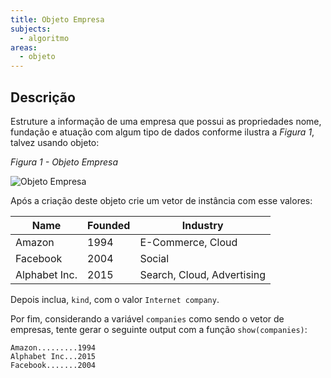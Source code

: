 ```yaml
---
title: Objeto Empresa
subjects:
  - algoritmo
areas:
  - objeto
---
```



## Descrição

Estruture a informação de uma empresa que possui as propriedades nome, fundação e atuação com algum tipo de dados conforme ilustra a *Figura 1*, talvez usando objeto:

*Figura 1 - Objeto Empresa*

<Image src={company} alt="Objeto Empresa" />

Após a criação deste objeto crie um vetor de instância com esse valores:

| Name          | Founded | Industry                   |
| ------------- | ------- | -------------------------- |
| Amazon        | 1994    | E-Commerce, Cloud          |
| Facebook      | 2004    | Social                     |
| Alphabet Inc. | 2015    | Search, Cloud, Advertising |

Depois inclua, `kind`, com o valor `Internet company`.

Por fim, considerando a variável `companies` como sendo o vetor de empresas, tente gerar o seguinte output com a função `show(companies)`:

```
Amazon.........1994
Alphabet Inc...2015
Facebook.......2004
```
